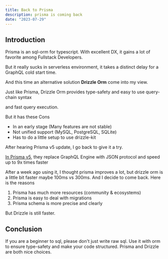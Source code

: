 ```yaml
---
title: Back to Prisma
description: prisma is coming back
date: "2023-07-29"
---
```


## Introduction

Prisma is an sql-orm for typescript. With excellent DX, it gains a lot of favorite among Fullstack Developers. 

But it really sucks in serverless environment, it takes a distinct delay for a GraphQL cold start time.

And this time an alternative solution **Drizzle Orm** come into my view.

Just like Prisma, Drizzle Orm provides type-safety and easy to use query-chain syntax

and fast query execution. 

But it has these Cons
- In an early stage (Many features are not stable)
- Not unified support (MySQL, PostgreSQL, SQLite)
- Has to do a little setup to use drizzle-kit

After hearing Prisma v5 update, I go back to give it a try.

[In Prisma v5](https://www.prisma.io/blog/prisma-5-f66prwkjx72s), they replace GraphQL Engine with JSON protocol
and speed up to 9x times faster

After a week ago using it, I thought prisma improves a lot, but drizzle orm is a little bit faster
maybe 100ms vs 300ms. And I decide to come back. Here is the reasons

1. Prisma has much more resources (community & ecosystems)
2. Prisma is easy to deal with migrations
3. Prisma schema is more precise and clearly

But Drizzle is still faster.

## Conclusion
If you are a beginner to sql, please don't just write raw sql. Use it with orm
to ensure type-safety and make your code structured. Prisma and Drizzle are both nice choices. 





